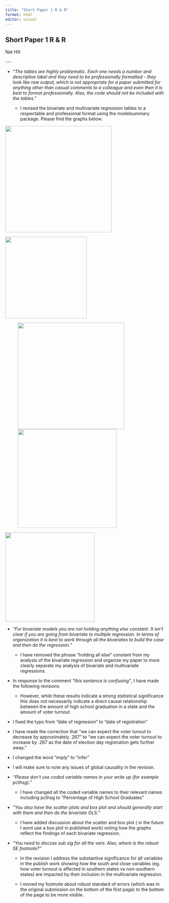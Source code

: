 ```yaml
---
title: "Short Paper 1 R & R"
format: html
editor: visual
---
```


## Short Paper 1 R & R

Nat Hill

\-\--

-   *"The tables are highly problematic. Each one needs a number and descriptive label and they need to be professionally formatted - they look like raw output, which is not appropriate for a paper submitted for anything other than casual comments to a colleague and even then it is best to format professionally. Also, the code should not be included with the tables."*

    -   I revised the bivariate and multivariate regression tables to a respectable and professional format using the modelsummary package. Please find the graphs below:

![](images/Screen Shot 2024-04-25 at 12.51.38 PM-01.png){fig-align="center" width="337"}

![](images/Screen Shot 2024-04-25 at 12.53.36 PM.png){fig-align="center" width="258"}

![![](images/Screen Shot 2024-04-25 at 1.41.28 PM.png){width="313"}](images/Screen Shot 2024-04-25 at 1.40.07 PM.png){fig-align="center" width="337"}

![](images/Screen Shot 2024-04-25 at 1.43.01 PM.png){fig-align="center" width="283"}

-   *"For bivariate models you are not holding anything else constant. It isn't clear if you are going from bivariate to multiple regression. In terms of organization it is best to work through all the bivariates to build the case and then do the regression."*

    -   I have removed the phrase "holding all else" constant from my analysis of the bivariate regression and organize my paper to more clearly separate my analysis of bivariate and multivariate regressions.

-   In response to the comment *"this sentence is confusing"*, I have made the following revisions

    -   However, while these results indicate a strong statistical significance this does not necessarily indicate a direct causal relationship between the amount of high school graduation in a state and the amount of voter turnout.

-   I fixed the typo from "date of regression" to "date of registration"

-    I have made the correction that "we can expect the voter tunout to decrease by approximately .267" to "we can expect the voter turnout to increase by .267 as the date of election day registration gets further away."

-   I changed the word "imply" to "infer"

-   I will make sure to note any issues of global causality in the revision.

-   *"Please don\'t use coded variable names in your write up (for example pcthsg)."*

    -   I have changed all the coded variable names to their relevant names including pcthsg to "Percentage of High School Graduates"

-   *"You also have the scatter plots and box plot and should generally start with them and then do the bivariate OLS."*

    -    I have added discussion about the scatter and box plot ( in the future I wont use a box plot in published work) noting how the graphs reflect the findings of each bivariate regression.

-   *"You need to discuss sub sig for all the vars. Also, where is the robust SE footnote?"*

    -   In the revision I address the substantive significance for all variables in the publish work showing how the south and close variables (eg. how voter turnout is affected in southern states vs non-southern states) are impacted by their inclusion in the multivariate regression.

    -   I moved my footnote about robust standard of errors (which was in the original submission on the bottom of the first page) to the bottom of the page to be more visible.
